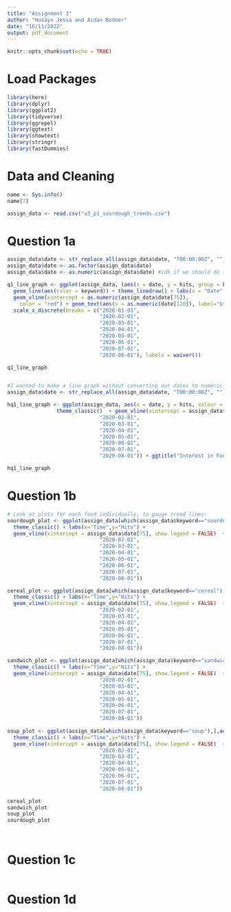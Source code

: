 ```yaml
---
title: "Assignment 3"
author: "Husayn Jessa and Aidan Bodner"
date: "16/11/2022"
output: pdf_document
---
```


```r
knitr::opts_chunk$set(echo = TRUE)
```

# Load Packages
```r
library(here)
library(dplyr)
library(ggplot2)
library(tidyverse)
library(ggrepel)
library(ggtext)
library(showtext)
library(stringr)
library(fastDummies)
```

# Data and Cleaning
```r
name <- Sys.info() 
name[7]

assign_data <- read.csv("a3_p1_sourdough_trends.csv")

```

# Question 1a
```r

assign_data$date <- str_replace_all(assign_data$date, "T00:00:00Z", "")
assign_data$date <- as.factor(assign_data$date)
assign_data$date <- as.numeric(assign_data$date) #idk if we should do this

q1_line_graph <- ggplot(assign_data, (aes(x = date, y = hits, group = keyword))) + 
  geom_line(aes(color = keyword)) + theme_linedraw() + labs(x = "Date", y = "Hits") +
  geom_vline(xintercept = as.numeric(assign_data$date[75]), 
    color = "red") + geom_text(aes(x = as.numeric(date[120]), label="Start of Pandemic (2020-03-15)", y=90), color = "red") +
  scale_x_discrete(breaks = c("2020-01-01",
                              "2020-02-01",
                              "2020-03-01",
                              "2020-04-01",
                              "2020-05-01",
                              "2020-06-01",
                              "2020-07-01",
                              "2020-08-01"), labels = waiver())

q1_line_graph


#I wanted to make a line graph without converting our dates to numeric:
assign_data$date <- str_replace_all(assign_data$date, "T00:00:00Z", "")

hq1_line_graph <- ggplot(assign_data, aes(x = date, y = hits, colour = keyword, group = keyword)) +
                theme_classic()  + geom_vline(xintercept = assign_data$date[75], show.legend = FALSE) + annotate("text", x=assign_data$date[70], y=86, label="Start of Pandemic ", angle=90) + geom_line() +  scale_x_discrete(breaks = c("2020-01-01",
                              "2020-02-01",
                              "2020-03-01",
                              "2020-04-01",
                              "2020-05-01",
                              "2020-06-01",
                              "2020-07-01",
                              "2020-08-01")) + ggtitle("Interest in Food Types Over Time")

hq1_line_graph
```

# Question 1b
```r

# Look at plots for each food individually, to gauge trend lines: 
sourdough_plot <- ggplot(assign_data[which(assign_data$keyword=="sourdough"),],aes(x=date,y=hits,group=keyword, colour = keyword)) + geom_line() +
  theme_classic() + labs(x="Time",y="Hits") + 
  geom_vline(xintercept = assign_data$date[75], show.legend = FALSE)  + annotate("text", x=assign_data$date[70], y=15, label="Start of Pandemic (2020-03-15)", angle=90) + geom_line() +scale_x_discrete(breaks = c("2020-01-01",
                              "2020-02-01",
                              "2020-03-01",
                              "2020-04-01",
                              "2020-05-01",
                              "2020-06-01",
                              "2020-07-01",
                              "2020-08-01"))

cereal_plot <- ggplot(assign_data[which(assign_data$keyword=="cereal"),],aes(x=date,y=hits,group=keyword, colour = keyword)) + geom_line() +
  theme_classic() + labs(x="Time",y="Hits") + 
  geom_vline(xintercept = assign_data$date[75], show.legend = FALSE)  + annotate("text", x=assign_data$date[70], y=15, label="Start of Pandemic (2020-03-15)", angle=90) + geom_line() +scale_x_discrete(breaks = c("2020-01-01",
                              "2020-02-01",
                              "2020-03-01",
                              "2020-04-01",
                              "2020-05-01",
                              "2020-06-01",
                              "2020-07-01",
                              "2020-08-01"))

sandwich_plot <- ggplot(assign_data[which(assign_data$keyword=="sandwich"),],aes(x=date,y=hits,group=keyword, colour = keyword)) + geom_line() +
  theme_classic() + labs(x="Time",y="Hits") + 
  geom_vline(xintercept = assign_data$date[75], show.legend = FALSE)  + annotate("text", x=assign_data$date[70], y=15, label="Start of Pandemic (2020-03-15)", angle=90) + geom_line() +scale_x_discrete(breaks = c("2020-01-01",
                              "2020-02-01",
                              "2020-03-01",
                              "2020-04-01",
                              "2020-05-01",
                              "2020-06-01",
                              "2020-07-01",
                              "2020-08-01"))
  
soup_plot <- ggplot(assign_data[which(assign_data$keyword=="soup"),],aes(x=date,y=hits,group=keyword, colour = keyword)) + geom_line() +
  theme_classic() + labs(x="Time",y="Hits") + 
  geom_vline(xintercept = assign_data$date[75], show.legend = FALSE)  + annotate("text", x=assign_data$date[70], y=15, label="Start of Pandemic (2020-03-15)", angle=90) + geom_line() +scale_x_discrete(breaks = c("2020-01-01",
                              "2020-02-01",
                              "2020-03-01",
                              "2020-04-01",
                              "2020-05-01",
                              "2020-06-01",
                              "2020-07-01",
                              "2020-08-01"))

cereal_plot
sandwich_plot
soup_plot
sourdough_plot




```

# Question 1c
```r

```

# Question 1d
```r

```





